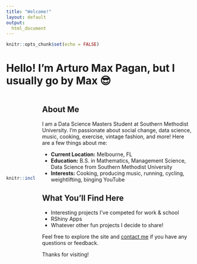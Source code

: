 ```yaml
---
title: "Welcome!"
layout: default
output: 
  html_document
---
```


```r
knitr::opts_chunk$set(echo = FALSE)
```

# Hello! I'm Arturo Max Pagan, but I usually go by Max 😎


<div style="display: flex; justify-content: center; align-items: center;">

```r
knitr::include_graphics("Image.jpg")
```

<div style="margin-left: 20px;">
## About Me

I am a Data Science Masters Student at Southern Methodist University. I'm passionate about social change, data science, music, cooking, exercise, vintage fashion, and more! Here are a few things about me:

- **Current Location:** Melbourne, FL
- **Education:** B.S. in Mathematics, Management Science, Data Science from Southern Methodist University
- **Interests:** Cooking, producing music, running, cycling, weightlifting, binging YouTube

## What You'll Find Here

- Interesting projects I've competed for work & school
- RShiny Apps
- Whatever other fun projects I decide to share!

Feel free to explore the site and [contact me](mailto:mpagan@smu.edu) if you have any questions or feedback.

Thanks for visiting!
